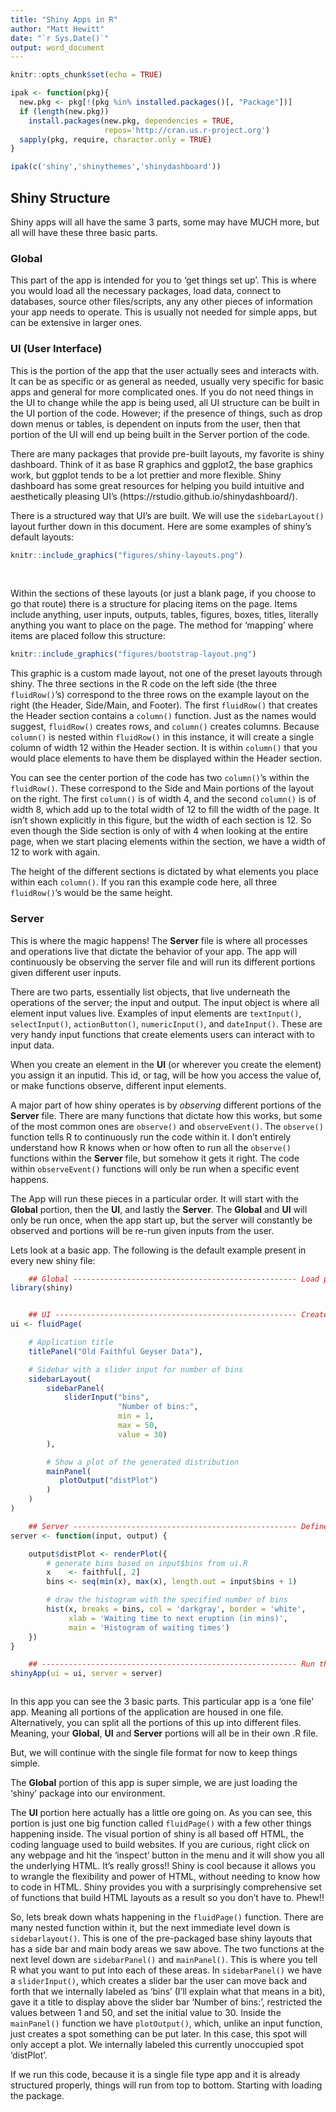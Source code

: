 ```yaml
---
title: "Shiny Apps in R"
author: "Matt Hewitt"
date: "`r Sys.Date()`"
output: word_document
---
```


```r
knitr::opts_chunk$set(echo = TRUE)

ipak <- function(pkg){
  new.pkg <- pkg[!(pkg %in% installed.packages()[, "Package"])]
  if (length(new.pkg))
    install.packages(new.pkg, dependencies = TRUE,
                     repos='http://cran.us.r-project.org')
  sapply(pkg, require, character.only = TRUE)
}

ipak(c('shiny','shinythemes','shinydashboard'))


```

##    Shiny Structure

Shiny apps will all have the same 3 parts, some may have MUCH more, but all will have these three basic parts. 

### Global

This part of the app is intended for you to 'get things set up'. This is where you would load all the necessary packages, load data, connect to databases, source other files/scripts, any any other pieces of information your app needs to operate. This is usually not needed for simple apps, but can be extensive in larger ones. 

### UI (User Interface)

This is the portion of the app that the user actually sees and interacts with. It can be as specific or as general as needed, usually very specific for basic apps and general for more complicated ones. If you do not need things in the UI to change while the app is being used, all UI structure can be built in the UI portion of the code. However; if the presence of things, such as drop down menus or tables, is dependent on inputs from the user, then that portion of the UI will end up being built in the Server portion of the code. 

There are many packages that provide pre-built layouts, my favorite is shiny dashboard. Think of it as base R graphics and ggplot2, the base graphics work, but ggplot tends to be a lot prettier and more flexible. Shiny dashboard has some great resources for helping you build intuitive and aesthetically pleasing UI's (https://rstudio.github.io/shinydashboard/). 

There is a structured way that UI's are built. We will use the `sidebarLayout()` layout further down in this document. Here are some examples of shiny's default layouts:\
```r
knitr::include_graphics("figures/shiny-layouts.png")
```
\

Within the sections of these layouts (or just a blank page, if you choose to go that route) there is a structure for placing items on the page. Items include anything, user inputs, outputs, tables, figures, boxes, titles, literally anything you want to place on the page. The method for 'mapping' where items are placed follow this structure:\
```r
knitr::include_graphics("figures/bootstrap-layout.png")
```


This graphic is a custom made layout, not one of the preset layouts through shiny. The three sections in the R code on the left side (the three `fluidRow()`'s) correspond to the three rows on the example layout on the right (the Header, Side/Main, and Footer). The first `fluidRow()` that creates the Header section contains a `column()` function. Just as the names would suggest, `fluidRow()` creates rows, and `column()` creates columns. Because `column()` is nested within `fluidRow()` in this instance, it will create a single column of width 12 within the Header section. It is within `column()` that you would place elements to have them be displayed within the Header section. 

You can see the center portion of the code has two `column()`'s within the `fluidRow()`. These correspond to the Side and Main portions of the layout on the right. The first `column()` is of width 4, and the second `column()` is of width 8, which add up to the total width of 12 to fill the width of the page. It isn't shown explicitly in this figure, but the width of each section is 12. So even though the Side section is only of with 4 when looking at the entire page, when we start placing elements within the section, we have a width of 12 to work with again. 

The height of the different sections is dictated by what elements you place within each `column()`. If you ran this example code here, all three `fluidRow()`'s would be the same height.


### Server

This is where the magic happens! The **Server** file is where all processes and operations live that dictate the behavior of your app. The app will continuously be observing the server file and will run its different portions given different user inputs. 

There are two parts, essentially list objects, that live underneath the operations of the server; the input and output. The input object is where all element input values live. Examples of input elements are `textInput()`, `selectInput()`, `actionButton()`, `numericInput()`, and `dateInput()`. These are very handy input functions that create elements users can interact with to input data. 


When you create an element in the **UI** (or wherever you create the element) you assign it an inputid. This id, or tag, will be how you access the value of, or make functions observe, different input elements. 

A major part of how shiny operates is by *observing* different portions of the **Server** file. There are many functions that dictate how this works, but some of the most common ones are `observe()` and `observeEvent()`. The `observe()` function tells R to continuously run the code within it. I don't entirely understand how R knows when or how often to run all the `observe()` functions within the **Server** file, but somehow it gets it right. The code within `observeEvent()` functions will only be run when a specific event happens. 








The App will run these pieces in a particular order. It will start with the **Global** portion, then the **UI**, and lastly the **Server**. The **Global** and **UI** will only be run once, when the app start up, but the server will constantly be observed and portions will be re-run given inputs from the user. 



Lets look at a basic app. The following is the default example present in every new shiny file:

```r
    ## Global -------------------------------------------------- Load packages
library(shiny)


    ## UI ------------------------------------------------------ Create User Interface layout
ui <- fluidPage(

    # Application title
    titlePanel("Old Faithful Geyser Data"),

    # Sidebar with a slider input for number of bins 
    sidebarLayout(
        sidebarPanel(
            sliderInput("bins",
                        "Number of bins:",
                        min = 1,
                        max = 50,
                        value = 30)
        ),

        # Show a plot of the generated distribution
        mainPanel(
           plotOutput("distPlot")
        )
    )
)

    ## Server -------------------------------------------------- Define Server logic
server <- function(input, output) {

    output$distPlot <- renderPlot({
        # generate bins based on input$bins from ui.R
        x    <- faithful[, 2]
        bins <- seq(min(x), max(x), length.out = input$bins + 1)

        # draw the histogram with the specified number of bins
        hist(x, breaks = bins, col = 'darkgray', border = 'white',
             xlab = 'Waiting time to next eruption (in mins)',
             main = 'Histogram of waiting times')
    })
}

    ## --------------------------------------------------------- Run the application 
shinyApp(ui = ui, server = server)



```


In this app you can see the 3 basic parts. This particular app is a 'one file' app. Meaning all portions of the application are housed in one file. Alternatively, you can split all the portions of this up into different files. Meaning, your **Global**, **UI** and **Server** portions will all be in their own .R file. 

But, we will continue with the single file format for now to keep things simple. 

The **Global** portion of this app is super simple, we are just loading the 'shiny' package into our environment. 

The **UI** portion here actually has a little ore going on. As you can see, this portion is just one big function called `fluidPage()` with a few other things happening inside. The visual portion of shiny is all based off HTML, the coding language used to build websites. If you are curious, right click on any webpage and hit the 'inspect' button in the menu and it will show you all the underlying HTML. It's really gross!! Shiny is cool because it allows you to wrangle the flexibility and power of HTML, without needing to know how to code in HTML. Shiny provides you with a surprisingly comprehensive set of functions that build HTML layouts as a result so you don't have to. Phew!!

So, lets break down whats happening in the `fluidPage()` function. There are many nested function within it, but the next immediate level down is `sidebarlayout()`. This is one of the pre-packaged base shiny layouts that has a side bar and main body areas we saw above. The two functions at the next level down are `sidebarPanel()` and `mainPanel()`. This is where you tell R what you want to put into each of these areas. In `sidebarPanel()` we have a `sliderInput()`, which creates a slider bar the user can move back and forth that we internally labeled as 'bins' (I'll explain what that means in a bit), gave it a title to display above the slider bar 'Number of bins:', restricted the values between 1 and 50, and set the initial value to 30. Inside the `mainPanel()` function we have `plotOutput()`, which, unlike an input function, just creates a spot something can be put later. In this case, this spot will only accept a plot. We internally labeled this currently unoccupied spot 'distPlot'.

If we run this code, because it is a single file type app and it is already structured properly, things will run from top to bottom. Starting with loading the package. 














